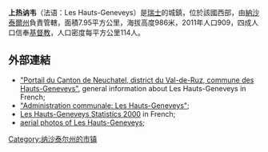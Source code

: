 '''上热讷韦'''（法语：Les Hauts-Geneveys）是[[瑞士|瑞士]]的城鎮，位於該國西部，由[[納沙泰爾州|納沙泰爾州]]負責管轄，面積7.95平方公里，海拔高度986米，2011年人口909，四成人口信奉[[基督教|基督教]]，人口密度每平方公里114人。

==外部連結==
* [https://web.archive.org/web/20070220050137/http://www.surface.ch/ne/val-de-ruz/hauts-geneveys/default.htm "Portail du Canton de Neuchatel, district du Val-de-Ruz, commune des Hauts-Geneveys"], general information about Les Hauts-Geneveys in French;
* [https://web.archive.org/web/20060821052748/http://pagecommunes.ne.ch/PageCommunes.asp?id=47 "Administration communale: Les Hauts-Geneveys"];
* [http://www.ne.ch/neat/documents/statistiques/Fiches_4829/wportraits_Files/NE6481.pdf Les Hauts-Geneveys Statistics 2000]{{Wayback|url=http://www.ne.ch/neat/documents/statistiques/Fiches_4829/wportraits_Files/NE6481.pdf |date=20050522022357 }} in French;
* [http://www.swisscastles.ch/aviation/Neuchatel/hgeneveys.html aerial photos of Les Hauts-Geneveys]{{Wayback|url=http://www.swisscastles.ch/aviation/Neuchatel/hgeneveys.html |date=20181005011432 }};

{{Switzerland-geo-stub}}
[[Category:纳沙泰尔州的市镇|Category:纳沙泰尔州的市镇]]